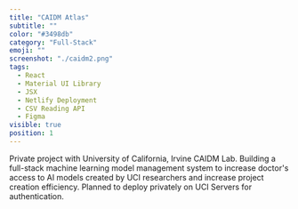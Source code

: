 ```yaml
---
title: "CAIDM Atlas"
subtitle: ""
color: "#3498db"
category: "Full-Stack"
emoji: ""
screenshot: "./caidm2.png"
tags:
  - React
  - Material UI Library
  - JSX
  - Netlify Deployment
  - CSV Reading API
  - Figma
visible: true
position: 1
---
```

Private project with University of California, Irvine CAIDM Lab. Building a full-stack machine learning model management system to increase doctor's access to AI models created by UCI researchers and increase project creation efficiency. Planned to deploy privately on UCI Servers for authentication.





